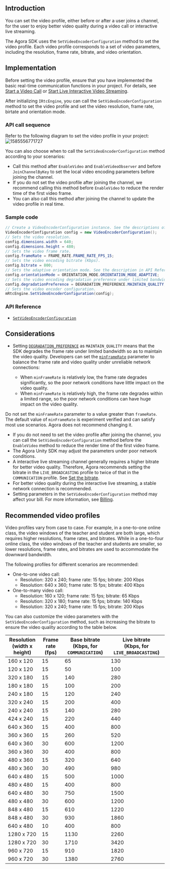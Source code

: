 <PlatformWrapper platform="unity">

## Introduction

You can set the video profile, either before or after a user joins a channel, for the user to enjoy better video quality during a video call or interactive live streaming.

The Agora SDK uses the `SetVideoEncoderConfiguration` method to set the video profile. Each video profile corresponds to a set of video parameters, including the resolution, frame rate, bitrate, and video orientation.

## Implementation

Before setting the video profile, ensure that you have implemented the basic real-time communication functions in your project. For details, see [Start a Video Call](start_call_unity) or [Start Live Interactive Video Streaming](start_live_unity).

After initializing `IRtcEngine`, you can call the `SetVideoEncoderConfiguration` method to set the video profile and set the video resolution, frame rate, birtate and orientation mode.

### API call sequence

Refer to the following diagram to set the video profile in your project:
![1585556771727](https://web-cdn.agora.io/docs-files/1585556771727)

You can also choose when to call the `SetVideoEncoderConfiguration` method according to your scenarios:

- Call this method after `EnableVideo` and `EnableVideoObserver` and before `JoinChannelByKey` to set the local video encoding parameters before joining the channel.
- If you do not set the video profile after joining the channel, we recommend calling this method before `EnableVideo` to reduce the render time of the first video frame.
- You can also call this method after joining the channel to update the video profile in real time.


### Sample code

```c#
// Create a VideoEncoderConfiguration instance. See the descriptions of the parameters in API Reference.
VideoEncoderConfiguration config = new VideoEncoderConfiguration();
// Sets the video resolution.
config.dimensions.width = 640;
config.dimensions.height = 480;
// Sets the video frame rate.
config.frameRate = FRAME_RATE.FRAME_RATE_FPS_15;
// Sets the video encoding bitrate (Kbps).
config.bitrate = 800;
// Sets the adaptive orientation mode. See the description in API Reference.
config.orientationMode = ORIENTATION_MODE.ORIENTATION_MODE_ADAPTIVE;
// Sets the video encoding degradation preference under limited bandwidth. MIANTAIN_QUALITY means to degrade the frame rate to maintain the video quality.
config.degradationPreference = DEGRADATION_PREFERENCE.MAINTAIN_QUALITY;
// Sets the video encoder configuration.
mRtcEngine.SetVideoEncoderConfiguration(config);
```

### API Reference
- [`SetVideoEncoderConfiguration`](./API%20Reference/unity/classagora__gaming__rtc_1_1_i_rtc_engine.html#a7dc9aa63ad1ba10f2451efd02e0f1f73)

## Considerations
- Setting [`DEGRADATION_PREFERENCE`](./API%20Reference/unity/namespaceagora__gaming__rtc.html#a1bda0e6bd3dcd1b0ca3764394800346c) as `MAINTAIN_QUALITY` means that the SDK degrades the frame rate under limited bandwidth so as to maintain the video quality. Developers can set the [`minFrameRate`](./API%20Reference/unity/structagora__gaming__rtc_1_1_video_encoder_configuration.html#a6de8eab8863e9bdf28ee49a080241c66) parameter to balance the frame rate and video quality under unreliable network connections:

	- When  `minFrameRate` is relatively low, the frame rate degrades significantly, so the poor network conditions have little impact on the video quality.
	- When `minFrameRate` is relatively high, the frame rate degrades within a limited range, so the poor network conditions can have huge impact on the video quality.

 Do not set the `minFrameRate` parameter to a value greater than `frameRate`. The default value of `minFrameRate` is experiment verified and can satisfy most use scenarios. Agora does not recommend changing it.
- If you do not need to set the video profile after joining the channel, you can call the `SetVideoEncoderConfiguration` method before the `EnableVideo` method to reduce the render time of the first video frame.
- The Agora Unity SDK may adjust the parameters under poor network conditions. 
- A interactive live streaming channel generally requires a higher bitrate for better video quality. Therefore, Agora recommends setting the bitrate in the `LIVE_BROADCASTING` profile to twice of that in the `COMMUNICATION` profile. See [Set the bitrate](./API%20Reference/unity/structagora__gaming__rtc_1_1_video_encoder_configuration.html#ae2fee92452a1914df68ec9a07a7938a5).
- For better video quality during the interactive live streaming, a stable network connection is recommended.
- Setting parameters in the `SetVideoEncoderConfiguration` method may affect your bill. For more information, see [Billing](./billing_rtc).

## Recommended video profiles

Video profiles vary from case to case. For example, in a one-to-one online class, the video windows of the teacher and student are both large, which requires higher resolutions, frame rates, and bitrates. While in a one-to-four online class, the video windows of the teacher and students are smaller, so lower resolutions, frame rates, and bitrates are used to accommodate the downward bandwidth.

The following profiles for different scenarios are recommended:

- One-to-one video call: 
  - Resolution: 320 x 240; frame rate: 15 fps; bitrate: 200 Kbps
  - Resolution: 640 x 360; frame rate: 15 fps; bitrate: 400 Kbps
- One-to-many video call: 
  - Resolution: 160 x 120; frame rate: 15 fps; bitrate: 65 Kbps
  - Resolution: 320 x 180; frame rate: 15 fps; bitrate: 140 Kbps
  - Resolution: 320 x 240; frame rate: 15 fps; bitrate: 200 Kbps 

You can also customize the video parameters with the `SetVideoEncoderConfiguration` method, such as increasing the bitrate to ensure the video quality according to the table below.

| Resolution<br/>(width x height) | Frame rate<br/>(fps) | Base bitrate<br/>(Kbps, for `COMMUNICATION`) | Live bitrate<br/>(Kbps, for `LIVE_BROADCASTING`) |
| ------------------------------ | ------------------- | ----------------------------------------- | ------------------------------------------ |
| 160 x 120                      | 15                  | 65                                        | 130                                        |
| 120 x 120                      | 15                  | 50                                        | 100                                        |
| 320 x 180                      | 15                  | 140                                       | 280                                        |
| 180 x 180                      | 15                  | 100                                       | 200                                        |
| 240 x 180                      | 15                  | 120                                       | 240                                        |
| 320 x 240                      | 15                  | 200                                       | 400                                        |
| 240 x 240                      | 15                  | 140                                       | 280                                        |
| 424 x 240                      | 15                  | 220                                       | 440                                        |
| 640 x 360                      | 15                  | 400                                       | 800                                        |
| 360 x 360                      | 15                  | 260                                       | 520                                        |
| 640 x 360                      | 30                  | 600                                       | 1200                                       |
| 360 x 360                      | 30                  | 400                                       | 800                                        |
| 480 x 360                      | 15                  | 320                                       | 640                                        |
| 480 x 360                      | 30                  | 490                                       | 980                                        |
| 640 x 480                      | 15                  | 500                                       | 1000                                       |
| 480 x 480                      | 15                  | 400                                       | 800                                        |
| 640 x 480                      | 30                  | 750                                       | 1500                                       |
| 480 x 480                      | 30                  | 600                                       | 1200                                       |
| 848 x 480                      | 15                  | 610                                       | 1220                                       |
| 848 x 480                      | 30                  | 930                                       | 1860                                       |
| 640 x 480                      | 10                  | 400                                       | 800                                        |
| 1280 x 720                     | 15                  | 1130                                      | 2260                                       |
| 1280 x 720                     | 30                  | 1710                                      | 3420                                       |
| 960 x 720                      | 15                  | 910                                       | 1820                                       |
| 960 x 720                      | 30                  | 1380                                      | 2760                                       |


</PlatformWrapper>
